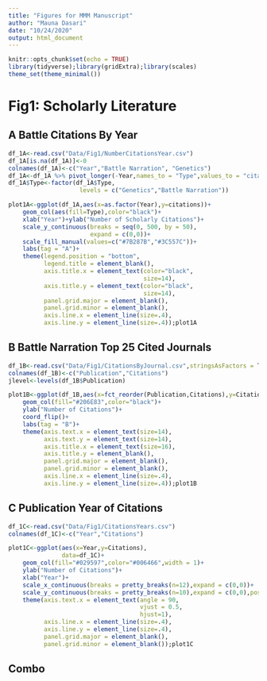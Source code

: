 ```yaml
---
title: "Figures for MMM Manuscript"
author: "Mauna Dasari"
date: "10/24/2020"
output: html_document
---
```


```r
knitr::opts_chunk$set(echo = TRUE)
library(tidyverse);library(gridExtra);library(scales)
theme_set(theme_minimal())
```

# Fig1: Scholarly Literature
## A Battle Citations By Year
```r
df_1A<-read.csv("Data/Fig1/NumberCitationsYear.csv")
df_1A[is.na(df_1A)]<-0
colnames(df_1A)<-c("Year","Battle Narration", "Genetics")
df_1A<-df_1A %>% pivot_longer(-Year,names_to = "Type",values_to = "citations")
df_1A$Type<-factor(df_1A$Type,
                    levels = c("Genetics","Battle Narration"))

plot1A<-ggplot(df_1A,aes(x=as.factor(Year),y=citations))+
    geom_col(aes(fill=Type),color="black")+
    xlab("Year")+ylab("Number of Scholarly Citations")+
    scale_y_continuous(breaks = seq(0, 500, by = 50),
                       expand = c(0,0))+
    scale_fill_manual(values=c("#7B287B","#3C557C"))+
    labs(tag = "A")+
    theme(legend.position = "bottom",
          legend.title = element_blank(),
          axis.title.x = element_text(color="black",
                                      size=14),
          axis.title.y = element_text(color="black",
                                      size=14),
          panel.grid.major = element_blank(), 
          panel.grid.minor = element_blank(),
          axis.line.x = element_line(size=.4),
          axis.line.y = element_line(size=.4));plot1A
```

## B Battle Narration Top 25 Cited Journals
```r
df_1B<-read.csv("Data/Fig1/CitationsByJournal.csv",stringsAsFactors = T)
colnames(df_1B)<-c("Publication","Citations")
jlevel<-levels(df_1B$Publication)

plot1B<-ggplot(df_1B,aes(x=fct_reorder(Publication,Citations),y=Citations))+
    geom_col(fill="#206E83",color="black")+
    ylab("Number of Citations")+
    coord_flip()+
    labs(tag = "B")+
    theme(axis.text.x = element_text(size=14),
          axis.text.y = element_text(size=14),
          axis.title.x = element_text(size=16),
          axis.title.y = element_blank(),
          panel.grid.major = element_blank(), 
          panel.grid.minor = element_blank(),
          axis.line.x = element_line(size=.4),
          axis.line.y = element_line(size=.4));plot1B
```

## C Publication Year of Citations
```r
df_1C<-read.csv("Data/Fig1/CitationsYears.csv")
colnames(df_1C)<-c("Year","Citations")

plot1C<-ggplot(aes(x=Year,y=Citations),
               data=df_1C)+
    geom_col(fill="#029597",color="#006466",width = 1)+
    ylab("Number of Citations")+
    xlab("Year")+
    scale_x_continuous(breaks = pretty_breaks(n=12),expand = c(0,0))+
    scale_y_continuous(breaks = pretty_breaks(n=10),expand = c(0,0),position = "right")+labs(tag="C")+
    theme(axis.text.x = element_text(angle = 90,
                                     vjust = 0.5, 
                                     hjust=1),
          axis.line.x = element_line(size=.4),
          axis.line.y = element_line(size=.4),
          panel.grid.major = element_blank(), 
          panel.grid.minor = element_blank());plot1C
```

## Combo
```r

```

